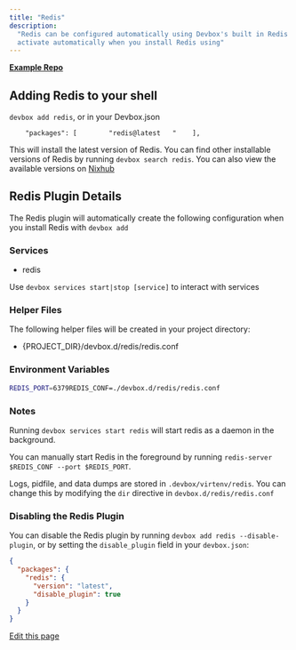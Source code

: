 ```yaml
---
title: "Redis"
description:
  "Redis can be configured automatically using Devbox's built in Redis plugin. This plugin will
  activate automatically when you install Redis using"
---
```


[**Example Repo**](https://github.com/jetify-com/devbox/tree/main/examples/databases/redis)

## Adding Redis to your shell[​](#adding-redis-to-your-shell "Direct link to Adding Redis to your shell")

`devbox add redis`, or in your Devbox.json

```
    "packages": [        "redis@latest   "    ],
```

This will install the latest version of Redis. You can find other installable versions of Redis by
running `devbox search redis`. You can also view the available versions on
[Nixhub](https://www.nixhub.io/packages/redis)

## Redis Plugin Details[​](#redis-plugin-details "Direct link to Redis Plugin Details")

The Redis plugin will automatically create the following configuration when you install Redis with
`devbox add`

### Services[​](#services "Direct link to Services")

- redis

Use `devbox services start|stop [service]` to interact with services

### Helper Files[​](#helper-files "Direct link to Helper Files")

The following helper files will be created in your project directory:

- \{PROJECT_DIR}/devbox.d/redis/redis.conf

### Environment Variables[​](#environment-variables "Direct link to Environment Variables")

```bash
REDIS_PORT=6379REDIS_CONF=./devbox.d/redis/redis.conf
```

### Notes[​](#notes "Direct link to Notes")

Running `devbox services start redis` will start redis as a daemon in the background.

You can manually start Redis in the foreground by running
`redis-server $REDIS_CONF --port $REDIS_PORT`.

Logs, pidfile, and data dumps are stored in `.devbox/virtenv/redis`. You can change this by
modifying the `dir` directive in `devbox.d/redis/redis.conf`

### Disabling the Redis Plugin[​](#disabling-the-redis-plugin "Direct link to Disabling the Redis Plugin")

You can disable the Redis plugin by running `devbox add redis --disable-plugin`, or by setting the
`disable_plugin` field in your `devbox.json`:

```json
{
  "packages": {
    "redis": {
      "version": "latest",
      "disable_plugin": true
    }
  }
}
```

[Edit this page](https://github.com/jetify-com/devbox/tree/main/docs/app/docs/devbox_examples/databases/redis.md)
